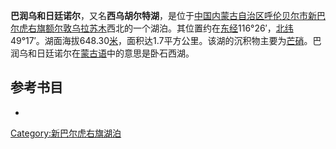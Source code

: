 '''巴润乌和日廷诺尔'''，又名'''西乌胡尔特湖'''，是位于[[中国|中国]][[内蒙古自治区|内蒙古自治区]][[呼伦贝尔市|呼伦贝尔市]][[新巴尔虎右旗|新巴尔虎右旗]][[额尔敦乌拉苏木|额尔敦乌拉苏木]]西北的一个湖泊。其位置约在[[东经|东经]]116°26′，[[北纬|北纬]]49°17′。湖面海拔648.30[[米_(單位)|米]]，面积达1.7平方公里。该湖的沉积物主要为[[芒硝|芒硝]]。巴润乌和日廷诺尔在[[蒙古语|蒙古语]]中的意思是卧石西湖。
== 参考书目 ==
*{{cite book|author=牧寒 |title=《内蒙古湖泊》 |year=2003 |publisher=内蒙古人民出版社 |isbn=9787204039883  }}
{{模板:呼伦贝尔市湖泊}}
{{内蒙古小作品}}

[[Category:新巴尔虎右旗湖泊|Category:新巴尔虎右旗湖泊]]